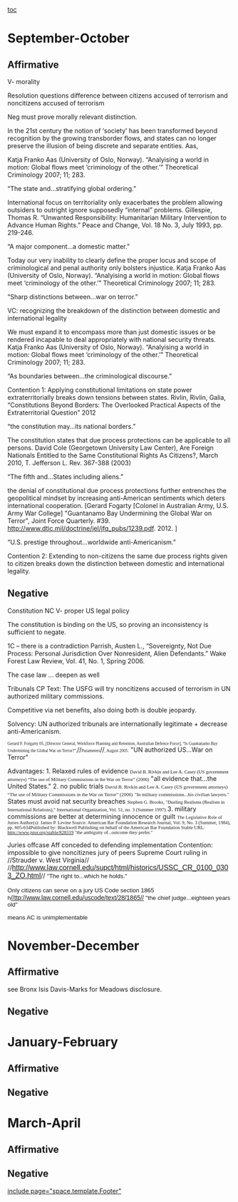 [[toc]]
=September-October= 
==Affirmative== 
V- morality

Resolution questions difference between citizens accused of terrorism and noncitizens accused of terrorism

Neg must prove morally relevant distinction.

In the 21st century the notion of ‘society’ has been transformed beyond recognition by the growing transborder flows, and states can no longer preserve the illusion of being discrete and separate entities. Aas,


Katja Franko Aas (University of Oslo, Norway). “Analyising a world in motion: Global flows meet ‘criminology of the other.’” Theoretical Criminology 2007; 11; 283.

“The state and…stratifying global ordering.”

International focus on territoriality only exacerbates the problem allowing outsiders to outright ignore supposedly “internal” problems.
Gillespie, Thomas R. “Unwanted Responsibility: Humanitarian Military Intervention to Advance Human Rights.” Peace and Change, Vol. 18 No. 3, July 1993, pp. 219-246.

“A major component…a domestic matter.”

Today our very inability to clearly define the proper locus and scope of criminological and penal authority only bolsters injustice.
Katja Franko Aas (University of Oslo, Norway). “Analyising a world in motion: Global flows meet ‘criminology of the other.’” Theoretical Criminology 2007; 11; 283.

“Sharp distinctions between…war on terror.”

VC: recognizing the breakdown of the distinction between domestic and international legality

We must expand it to encompass more than just domestic issues or be rendered incapable to deal appropriately with national security threats.
Katja Franko Aas (University of Oslo, Norway). “Analyising a world in motion: Global flows meet ‘criminology of the other.’” Theoretical Criminology 2007; 11; 283.

“As boundaries between…the criminological discourse.”

Contention 1: Applying constitutional limitations on state power extraterritorially breaks down tensions between states. Rivlin,
Rivlin, Galia, “Constitutions Beyond Borders: The Overlooked Practical Aspects of the Extraterritorial Question” 2012


“the constitution may…its national borders.”

The constitution states that due process protections can be applicable to all persons.
David Cole (Georgetown University Law Center), Are Foreign Nationals Entitled to the Same Constitutional Rights As Citizens?, March 2010, T. Jefferson L. Rev. 367-388 (2003)

“The fifth and…States including aliens.”

the denial of constitutional due process protections further entrenches the geopolitical mindset by increasing anti-American sentiments which deters international cooperation. [Gerard Fogarty [Colonel in Australian Army, U.S. Army War College] "Guantanamo Bay Undermining the Global War on Terror", Joint Force Quarterly. #39. http://www.dtic.mil/doctrine/jel/jfq_pubs/1239.pdf. 2012. ]

“U.S. prestige throughout…worldwide anti-Americanism.”

Contention 2: Extending to non-citizens the same due process rights given to citizen breaks down the distinction between domestic and international legality.
==Negative== 
<span style="background-color: #ffffff;">Constitution NC</span>
<span style="background-color: #ffffff;">V- proper US legal policy</span>

<span style="background-color: #ffffff;">The constitution is binding on the US, so proving an inconsistency is sufficient to negate.</span>

<span style="background-color: #ffffff;">1C – there is a contradiction</span>
<span style="background-color: #ffffff;">Parrish, Austen L., “Sovereignty, Not Due Process: Personal Jurisdiction Over Nonresident, Alien Defendants.” Wake Forest Law Review, Vol. 41, No. 1, Spring 2006.</span>

<span style="background-color: #ffffff;">The case law … deepen as well</span>

<span style="background-color: #ffffff;">Tribunals CP</span>
<span style="background-color: #ffffff;">Text: The USFG will try noncitizens accused of terrorism in UN authorized military commissions.</span>

<span style="background-color: #ffffff;">Competitive via net benefits, also doing both is double jeopardy.</span>

<span style="background-color: #ffffff;">Solvency: UN authorized tribunals are internationally legitimate + decrease anti-Americanism.</span>

<span style="background-color: white; font-family: Cambria,serif; font-size: 7pt;">Gerard F.</span><span style="font-family: Cambria,serif; font-size: 7pt;"> Forgarty 05</span><span style="background-color: white; font-family: Cambria,serif; font-size: 7pt;">, [Director General, Workforce Planning and Retention, Australian Defence Force], “Is Guantanamo Bay Undermining the Global War on Terror?”,</span>//<span style="font-family: Cambria,serif; font-size: 7pt;">Parameters</span>//<span style="background-color: white; font-family: Cambria,serif; font-size: 7pt;">, August 2005.</span>
<span style="background-color: #ffffff;">"UN authorized US...War on Terror"</span>

Advantages:
1. Relaxed rules of evidence
<span style="font-family: Cambria,serif; font-size: 8pt;">David B. Rivkin and Lee A. Casey (US government attorneys) “The use of Military Commissions in the War on Terror” (2006)</span>
"all evidence that...the United States."
2. no public trials
<span style="font-family: Cambria,serif; font-size: 11px;">David B. Rivkin and Lee A. Casey (US government attorneys) “The use of Military Commissions in the War on Terror” (2006)</span>
<span style="font-family: Cambria,serif; font-size: 11px;">"In military commissions...his civilian lawyers."</span>
States must avoid nat security breaches
<span style="font-family: Cambria,serif; font-size: 8pt;">Stephen G. Brooks, "Dueling Realisms (Realism in International Relations)," International Organization, Vol. 51, no. 3 (Summer 1997)</span>
3. military commissions are better at determining innocence or guilt
<span style="font-family: Cambria,serif; font-size: 8pt;">The Legislative Role of Juries Author(s): James P. Levine Source: American Bar Foundation Research Journal, Vol. 9, No. 3 (Summer, 1984), pp. 605-634Published by: Blackwell Publishing on behalf of the American Bar Foundation Stable URL: http://www.jstor.org/stable/828319 </span>
<span style="font-family: Cambria,serif; font-size: 8pt;">"the ambiguity of...outcome they prefer."</span>

<span style="background-color: #ffffff;">Juries offcase</span>
Aff conceded to defending implementation
Contention: impossible to give noncitiznes jury of peers
Supreme Court ruling in //Strauder v. West Virginia// //<span style="color: windowtext; font-family: Calibri,sans-serif; font-size: 12pt; text-decoration: none;">[[http://www.law.cornell.edu/supct/html/historics/USSC_CR_0100_0303_ZO.html]]</span>//
<span style="font-family: Arial,sans-serif; font-size: 10pt;">"The right to...which he holds."</span>

<span style="font-family: Arial,sans-serif; font-size: 10pt;">Only citizens can serve on a jury</span>
<span style="font-family: Arial,sans-serif; font-size: 10pt;">US Code section 1865 h</span><span style="font-family: Arial,sans-serif;">[[http://www.law.cornell.edu/uscode/text/28/1865|//ttp://www.law.cornell.edu/uscode/text/28/1865//]]</span>
<span style="font-family: Arial,sans-serif; font-size: 10pt;">"the chief judge...eighteen years old"</span>

<span style="font-family: Arial,sans-serif; font-size: 10pt;">means AC is unimplementable</span>




=November-December= 
==Affirmative== 
see Bronx Isis Davis-Marks for Meadows disclosure.
==Negative== 

=January-February= 
==Affirmative== 
==Negative== 

=March-April= 
==Affirmative== 
==Negative== 

[[include page="space.template.Footer"]]